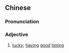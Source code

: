 {{also|得时}}
==Chinese==
{{zh-forms|s=得时}}

===Pronunciation===
{{zh-pron
|m=déshí
|cat=a
}}

===Adjective===
{{zh-adj}}

# {{lb|zh|archaic}} [[lucky]]; [[having]] [[good]] [[timing]]